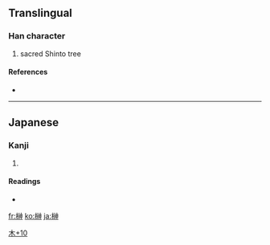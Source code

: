 ==Translingual==

===Han character===
{{Han char|rn=75|rad=木|as=10|sn=14|four=|canj=木戈火中 (DIFL)}}

# sacred Shinto tree

====References====
* {{Han ref|kx=0546.251|hdz=21256.061|uh=698A|ud=27018}}

----

==Japanese==

===Kanji===
{{ja-kanji|grade=|rs=木10}}

# {{defn|Japanese|sort=木10}}

====Readings====
* {{ja-readings|on=|kun=[[さかき]] (sakaki)}}

[[Category:Japanese-only CJKV Characters|木+10]]

[[fr:榊]]
[[ko:榊]]
[[ja:榊]]